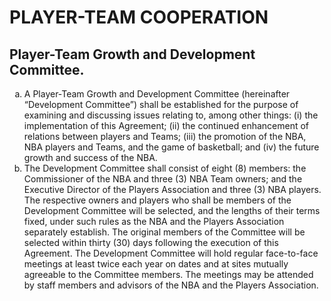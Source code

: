 # PLAYER-TEAM COOPERATION

## Player-Team Growth and Development Committee.

(a) A Player-Team Growth and Development Committee (hereinafter "Development Committee") shall be established for the purpose of examining and discussing issues relating to, among other things: (i) the implementation of this Agreement; (ii) the continued enhancement of relations between players and Teams; (iii) the promotion of the NBA, NBA players and Teams, and the game of basketball; and (iv) the future growth and success of the NBA.
(b) The Development Committee shall consist of eight (8) members: the Commissioner of the NBA and three (3) NBA Team owners; and the Executive Director of the Players Association and three (3) NBA players. The respective owners and players who shall be members of the Development Committee will be selected, and the lengths of their terms fixed, under such rules as the NBA and the Players Association separately establish. The original members of the Committee will be selected within thirty (30) days following the execution of this Agreement. The Development Committee will hold regular face-to-face meetings at least twice each year on dates and at sites mutually agreeable to the Committee members. The meetings may be attended by staff members and advisors of the NBA and the Players Association.